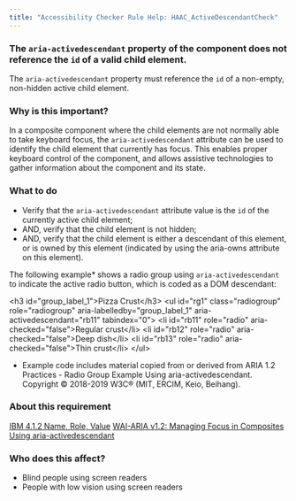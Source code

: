 ```yaml
---
title: "Accessibility Checker Rule Help: HAAC_ActiveDescendantCheck"
---
```


<div className="toolHelp">
<Row>
<Column colLg={16} colMd={8} colSm={4} className="toolHead">

### The `aria-activedescendant` property of the component does not reference the `id` of a valid child element.

<div id="locLevel"></div>

The `aria-activedescendant` property must reference the `id` of a non-empty, non-hidden active child element.

</Column>
</Row>
<Row>
<Column colLg={11} colMd={5} colSm={4} className="toolMain">

### Why is this important?

In a composite component where the child elements are not normally able to take keyboard focus, the `aria-activedescendant` attribute can be used to identify the child element that currently has focus. This enables proper keyboard control of the component, and allows assistive technologies to gather information about the component and its state.

<div id="locSnippet"></div>

### What to do

* Verify that the `aria-activedescendant` attribute value is the `id` of the currently active child element;
* AND, verify that the child element is not hidden;
* AND, verify that the child element is either a descendant of this element, or is owned by this element (indicated by using the aria-owns attribute on this element).

The following example* shows a radio group using `aria-activedescendant` to indicate the active radio button, which is coded as a DOM descendant:

<CodeSnippet type="multi" light={true}> 
   &lt;h3 id="group_label_1"&gt;Pizza Crust&lt;/h3&gt;
   &lt;ul id="rg1" class="radiogroup" role="radiogroup" aria-labelledby="group_label_1" aria-activedescendant="rb11" tabindex="0"&gt;
     &lt;li id="rb11" role="radio" aria-checked="false"&gt;Regular crust&lt;/li&gt;
     &lt;li id="rb12" role="radio" aria-checked="false"&gt;Deep dish&lt;/li&gt;
     &lt;li id="rb13" role="radio" aria-checked="false"&gt;Thin crust&lt;/li&gt;
   &lt;/ul&gt; 
   </CodeSnippet> 
   
* Example code includes material copied from or derived from ARIA 1.2 Practices - Radio Group Example Using aria-activedescendant. Copyright © 2018-2019 W3C® (MIT, ERCIM, Keio, Beihang).

</Column>
<Column colLg={5} colMd={3} colSm={4} className="toolLeft">

### About this requirement

[IBM 4.1.2 Name, Role, Value](http://www.ibm.com/able/guidelines/ci162/name_role_value.html)
[WAI-ARIA v1.2: Managing Focus in Composites Using aria-activedescendant](https://www.w3.org/TR/wai-aria-practices-1.2/#kbd_focus_activedescendant)

### Who does this affect?

* Blind people using screen readers
* People with low vision using screen readers

</Column>
</Row>
</div>

